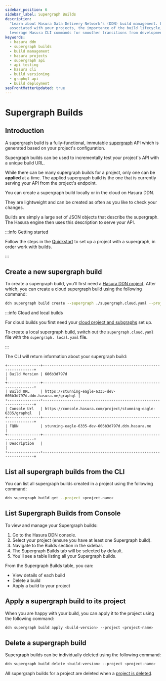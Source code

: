 ```yaml
---
sidebar_position: 6
sidebar_label: Supergraph Builds
description:
  "Learn about Hasura Data Delivery Network's (DDN) build management. Understand how to create, apply, and delete builds
  associated with your projects, the importance of the build lifecycle, and testing your API. Also, discover how to
  leverage Hasura CLI commands for smoother transitions from development to production."
keywords:
  - hasura ddn
  - supergraph builds
  - build management
  - hasura projects
  - supergraph api
  - api testing
  - hasura cli
  - build versioning
  - graphql api
  - build deployment
seoFrontMatterUpdated: true
---
```



# Supergraph Builds

## Introduction

A supergraph build is a fully-functional, immutable [supergraph](/basics/core-concepts.mdx#supergraph) API which is
generated based on your project's configuration.

Supergraph builds can be used to incrementally test your project's API with a unique build URL.

While there can be many supergraph builds for a project, only one can be **applied** at a time. The applied supergraph
build is the one that is currently serving your API from the project's endpoint.

You can create a supergraph build locally or in the cloud on Hasura DDN.

They are lightweight and can be created as often as you like to check your changes.

Builds are simply a large set of JSON objects that describe the supergraph. The Hasura engine then uses this description
to serve your API.

:::info Getting started

Follow the steps in the [Quickstart](/getting-started/quickstart) to set up a project with a supergraph, in order work
with builds.

:::

## Create a new supergraph build

To create a supergraph build, you'll first need a [Hasura DDN project](/project-configuration/projects.mdx). After
which, you can create a cloud supergraph build using the following command:

```bash
ddn supergraph build create --supergraph ./supergraph.cloud.yaml --project <project-name>
```

:::info Cloud and local builds

For cloud builds you first need your [cloud project and subgraphs](/deployment/deployment/01-create-a-project.mdx) set
up.

To create a local supergraph build, switch out the `supergraph.cloud.yaml` file with the `supergraph. local.yaml` file.

:::

The CLI will return information about your supergraph build:

```text
+---------------+------------------------------------------------------------------+
| Build Version | 606b3d797d                                                       |
+---------------+------------------------------------------------------------------+
| Build URL     | https://stunning-eagle-6335-dev-606b3d797d.ddn.hasura.me/graphql |
+---------------+------------------------------------------------------------------+
| Console Url   | https://console.hasura.com/project/stunning-eagle-6335/graphql   |
+---------------+------------------------------------------------------------------+
| FQDN          | stunning-eagle-6335-dev-606b3d797d.ddn.hasura.me                 |
+---------------+------------------------------------------------------------------+
| Description   |                                                                  |
+---------------+------------------------------------------------------------------+
```

## List all supergraph builds from the CLI

You can list all supergraph builds created in a project using the following command:

```bash
ddn supergraph build get --project <project-name>
```

## List Supergraph Builds from Console

To view and manage your Supergraph builds:

1. Go to the Hasura DDN console.
2. Select your project (ensure you have at least one Supergraph build).
3. Navigate to the Builds section in the sidebar.
4. The Supergraph Builds tab will be selected by default.
5. You'll see a table listing all your Supergraph builds.

<Thumbnail src="/img/builds/supergraph_builds_list.png" alt="Supergraph Builds Table" width="700px" />

From the Supergraph Builds table, you can:

- View details of each build
- Delete a build
- Apply a build to your project

## Apply a supergraph build to its project

When you are happy with your build, you can apply it to the project using the following command:

```bash
ddn supergraph build apply <build-version> --project <project-name>
```

## Delete a supergraph build

Supergraph builds can be individually deleted using the following command:

```bash
ddn supergraph build delete <build-version> --project <project-name>
```

All supergraph builds for a project are deleted when a [project is deleted](/project-configuration/projects.mdx#delete).

